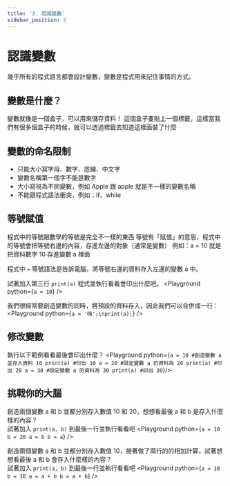 ```yaml
---
title: '3. 認識變數'
sidebar_position: 3
---
```


# 認識變數
幾乎所有的程式語言都會設計變數，變數是程式用來記住事情的方式。

## 變數是什麼？
變數就像是一個盒子，可以用來儲存資料！
這個盒子要貼上一個標籤，這樣當我們有很多個盒子的時候，就可以透過標籤去知道這裡面裝了什麼

## 變數的命名限制
* 只能大小寫字母、數字、底線、中文字
* 變數名稱第一個字不能是數字
* 大小寫視為不同變數，例如 Apple 跟 apple 就是不一樣的變數名稱
* 不能跟程式語法衝突，例如：if、while

## 等號賦值
程式中的等號跟數學的等號是完全不一樣的東西
等號有「賦值」的意思，程式中的等號會把等號右邊的內容，存進左邊的對象（通常是變數）
例如：a = 10 就是把資料數字 10 存進變數 a 裡面

程式中 `=` 等號語法是告訴電腦，將等號右邊的資料存入左邊的變數 a 中。

試著加入第三行 `print(a)` 程式並執行看看會印出什麼吧。
<Playground python={`a = 10`} />

我們很經常要創造變數的同時，將預設的資料存入，因此我們可以合併成一行：
<Playground python={`a = '嗨';\nprint(a);`} />

## 修改變數
執行以下範例看看最後會印出什麼？
<Playground python={`
a = 10 #創造變數 a 並存入資料 10
print(a) #印出 10
a = 20 #設定變數 a 的資料為 20
print(a) #印出 20
a = 30 #設定變數 a 的資料為 30
print(a) #印出 30
`}/>

## 挑戰你的大腦
創造兩個變數 a 和 b 並都分別存入數值 10 和 20，想想看最後 a 和 b 是存入什麼樣的內容？<br/>
試著加入 `print(a, b)` 到最後一行並執行看看吧
<Playground python={`
a = 10
b = 20
a = b
b = a
`} />

創造兩個變數 a 和 b 並都分別存入數值 10，接著做了兩行的的相加計算，試著想想看最後 a 和 b 會存入什麼樣的內容？<br/>
試著加入 `print(a, b)` 到最後一行並執行看看吧
<Playground python={`
a = 10
b = 10
a = a + b
b = a + b
`} />
